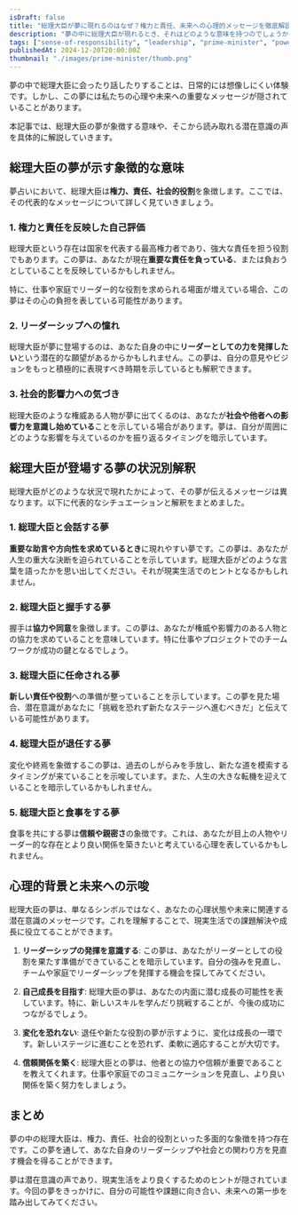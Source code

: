 ```yaml
---
isDraft: false
title: "総理大臣が夢に現れるのはなぜ？権力と責任、未来への心理的メッセージを徹底解説"
description: "夢の中に総理大臣が現れるとき、それはどのような意味を持つのでしょうか？権力、責任、社会的な象徴を夢占いの視点から紐解き、心理的背景と未来へのヒントを解説します。"
tags: ["sense-of-responsibility", "leadership", "prime-minister", "power", "success", "change", "self-improvement"]
publishedAt: 2024-12-20T20:00:00Z
thumbnail: "./images/prime-minister/thumb.png"
---
```


夢の中で総理大臣に会ったり話したりすることは、日常的には想像しにくい体験です。しかし、この夢には私たちの心理や未来への重要なメッセージが隠されていることがあります。

本記事では、総理大臣の夢が象徴する意味や、そこから読み取れる潜在意識の声を具体的に解説していきます。

<TableOfContents />

<AdUnit />

## 総理大臣の夢が示す象徴的な意味

夢占いにおいて、総理大臣は<strong>権力、責任、社会的役割</strong>を象徴します。ここでは、その代表的なメッセージについて詳しく見ていきましょう。

### 1. 権力と責任を反映した自己評価

総理大臣という存在は国家を代表する最高権力者であり、強大な責任を担う役割でもあります。この夢は、あなたが現在<strong>重要な責任を負っている</strong>、または負おうとしていることを反映しているかもしれません。

特に、仕事や家庭でリーダー的な役割を求められる場面が増えている場合、この夢はその心の負担を表している可能性があります。

### 2. リーダーシップへの憧れ

総理大臣が夢に登場するのは、あなた自身の中に<strong>リーダーとしての力を発揮したい</strong>という潜在的な願望があるからかもしれません。この夢は、自分の意見やビジョンをもっと積極的に表現すべき時期を示しているとも解釈できます。

### 3. 社会的影響力への気づき

総理大臣のような権威ある人物が夢に出てくるのは、あなたが<strong>社会や他者への影響力を意識し始めている</strong>ことを示している場合があります。夢は、自分が周囲にどのような影響を与えているのかを振り返るタイミングを暗示しています。

<AdUnit />

## 総理大臣が登場する夢の状況別解釈

総理大臣がどのような状況で現れたかによって、その夢が伝えるメッセージは異なります。以下に代表的なシチュエーションと解釈をまとめました。

### 1. 総理大臣と会話する夢

**重要な助言や方向性を求めているとき**に現れやすい夢です。この夢は、あなたが人生の重大な決断を迫られていることを示しています。総理大臣がどのような言葉を語ったかを思い出してください。それが現実生活でのヒントとなるかもしれません。

### 2. 総理大臣と握手する夢

握手は<strong>協力や同意</strong>を象徴します。この夢は、あなたが権威や影響力のある人物との協力を求めていることを意味しています。特に仕事やプロジェクトでのチームワークが成功の鍵となるでしょう。

### 3. 総理大臣に任命される夢

**新しい責任や役割**への準備が整っていることを示しています。この夢を見た場合、潜在意識があなたに「挑戦を恐れず新たなステージへ進むべきだ」と伝えている可能性があります。

### 4. 総理大臣が退任する夢

変化や終焉を象徴するこの夢は、過去のしがらみを手放し、新たな道を模索するタイミングが来ていることを示唆しています。また、人生の大きな転機を迎えていることを暗示しているかもしれません。

### 5. 総理大臣と食事をする夢

食事を共にする夢は<strong>信頼や親密さ</strong>の象徴です。これは、あなたが目上の人物やリーダー的な存在とより良い関係を築きたいと考えている心理を表しているかもしれません。

<AdUnit />

## 心理的背景と未来への示唆

総理大臣の夢は、単なるシンボルではなく、あなたの心理状態や未来に関連する潜在意識のメッセージです。これを理解することで、現実生活での課題解決や成長に役立てることができます。

1. <strong>リーダーシップの発揮を意識する</strong>:
   この夢は、あなたがリーダーとしての役割を果たす準備ができていることを暗示しています。自分の強みを見直し、チームや家庭でリーダーシップを発揮する機会を探してみてください。

2. <strong>自己成長を目指す</strong>:
   総理大臣の夢は、あなたの内面に潜む成長の可能性を表しています。特に、新しいスキルを学んだり挑戦することが、今後の成功につながるでしょう。

3. <strong>変化を恐れない</strong>:
   退任や新たな役割の夢が示すように、変化は成長の一環です。新しいステージに進むことを恐れず、柔軟に適応することが大切です。

4. <strong>信頼関係を築く</strong>:
   総理大臣との夢は、他者との協力や信頼が重要であることを教えてくれます。仕事や家庭でのコミュニケーションを見直し、より良い関係を築く努力をしましょう。

<AdUnit />

## まとめ

夢の中の総理大臣は、権力、責任、社会的役割といった多面的な象徴を持つ存在です。この夢を通して、あなた自身のリーダーシップや社会との関わり方を見直す機会を得ることができます。

夢は潜在意識の声であり、現実生活をより良くするためのヒントが隠されています。今回の夢をきっかけに、自分の可能性や課題に向き合い、未来への第一歩を踏み出してみてください。
